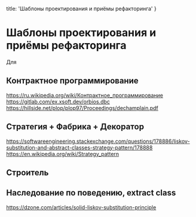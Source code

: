 
  title: 'Шаблоны проектирования и приёмы рефакторинга'
}


# Шаблоны проектирования и приёмы рефакторинга

Для

## Контрактное программирование

https://ru.wikipedia.org/wiki/Контрактное_программирование
https://gitlab.com/ex.xsoft.dev/orbios.dbc
https://hillside.net/plop/plop97/Proceedings/dechamplain.pdf

## Стратегия + Фабрика + Декоратор

https://softwareengineering.stackexchange.com/questions/178886/liskov-substitution-and-abstract-classes-strategy-pattern/178888
https://en.wikipedia.org/wiki/Strategy_pattern


## Строитель

## Наследование по поведению, extract class

https://dzone.com/articles/solid-liskov-substitution-principle
